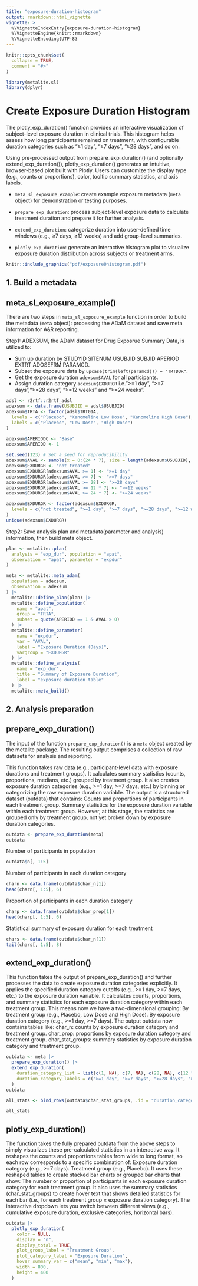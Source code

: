 ```yaml
---
title: "exposure-duration-histogram"
output: rmarkdown::html_vignette
vignette: >
  %\VignetteIndexEntry{exposure-duration-histogram}
  %\VignetteEngine{knitr::rmarkdown}
  %\VignetteEncoding{UTF-8}
---
```


```r
knitr::opts_chunk$set(
  collapse = TRUE,
  comment = "#>"
)
```

```r
library(metalite.sl)
library(dplyr)
```

# Create Exposure Duration Histogram

The plotly_exp_duration() function provides an interactive visualization of subject-level exposure duration in clinical trials. This histogram helps assess how long participants remained on treatment, with configurable duration categories such as "≥1 day", "≥7 days", "≥28 days", and so on.

Using pre-processed output from prepare_exp_duration() (and optionally extend_exp_duration()), plotly_exp_duration() generates an intuitive, browser-based plot built with Plotly. Users can customize the display type (e.g., counts or proportions), color, tooltip summary statistics, and axis labels.

-  `meta_sl_exposure_example`: create example exposure metadata (`meta` object) for demonstration or testing purposes.

-  `prepare_exp_duration`: process subject-level exposure data to calculate treatment duration and prepare it for further analysis.

-  `extend_exp_duration`: categorize duration into user-defined time windows (e.g., ≥7 days, ≥12 weeks) and add group-level summaries.

-  `plotly_exp_duration`: generate an interactive histogram plot to visualize exposure duration distribution across subjects or treatment arms.

```r
knitr::include_graphics("pdf/exposure0histogram.pdf")
```

## 1. Build a metadata
## meta_sl_exposure_example()
There are two steps in `meta_sl_exposure_example` function in order to build the metadata (`meta` object): processing the ADaM dataset and save meta information for A&R reporting.

Step1: ADEXSUM, the ADaM dataset for Drug Exposrue Summary Data, is utilized to:

- Sum up duration by STUDYID SITENUM USUBJID SUBJID APERIOD EXTRT ADOSEFRM PARAMCD.
- Subset the exposure data by `upcase(trim(left(paramcd))) = "TRTDUR"`.
- Get the exposure duration `adexsum$AVAL` for all participants.
- Assign duration category `adexsum$EXDURGR` i.e.">=1 day", ">=7 days",">=28 days", ">=12 weeks" and ">=24 weeks".
```r
adsl <- r2rtf::r2rtf_adsl
adexsum <- data.frame(USUBJID = adsl$USUBJID)
adexsum$TRTA <- factor(adsl$TRT01A,
  levels = c("Placebo", "Xanomeline Low Dose", "Xanomeline High Dose"),
  labels = c("Placebo", "Low Dose", "High Dose")
)

adexsum$APERIODC <- "Base"
adexsum$APERIOD <- 1

set.seed(123) # Set a seed for reproducibility
adexsum$AVAL <- sample(x = 0:(24 * 7), size = length(adexsum$USUBJID), replace = TRUE)
adexsum$EXDURGR <- "not treated"
adexsum$EXDURGR[adexsum$AVAL >= 1] <- ">=1 day"
adexsum$EXDURGR[adexsum$AVAL >= 7] <- ">=7 days"
adexsum$EXDURGR[adexsum$AVAL >= 28] <- ">=28 days"
adexsum$EXDURGR[adexsum$AVAL >= 12 * 7] <- ">=12 weeks"
adexsum$EXDURGR[adexsum$AVAL >= 24 * 7] <- ">=24 weeks"

adexsum$EXDURGR <- factor(adexsum$EXDURGR,
  levels = c("not treated", ">=1 day", ">=7 days", ">=28 days", ">=12 weeks", ">=24 weeks")
)
unique(adexsum$EXDURGR)
```
Step2: Save analysis plan and metadata(parameter and analysis) information, then build meta object.

```r
plan <- metalite::plan(
  analysis = "exp_dur", population = "apat",
  observation = "apat", parameter = "expdur"
)

meta <- metalite::meta_adam(
  population = adexsum,
  observation = adexsum
) |>
  metalite::define_plan(plan) |>
  metalite::define_population(
    name = "apat",
    group = "TRTA",
    subset = quote(APERIOD == 1 & AVAL > 0)
  ) |>
  metalite::define_parameter(
    name = "expdur",
    var = "AVAL",
    label = "Exposure Duration (Days)",
    vargroup = "EXDURGR"
  ) |>
  metalite::define_analysis(
    name = "exp_dur",
    title = "Summary of Exposure Duration",
    label = "exposure duration table"
  ) |>
  metalite::meta_build()
```


## 2. Analysis preparation
## prepare_exp_duration()

The input of the function `prepare_exp_duration()` is a `meta` object created by the metalite package. The resulting output comprises a collection of raw datasets for analysis and reporting.

This function takes raw data (e.g., participant-level data with exposure durations and treatment groups).
It calculates summary statistics (counts, proportions, medians, etc.) grouped by treatment group.
It also creates exposure duration categories (e.g., >=1 day, >=7 days, etc.) by binning or categorizing the raw exposure duration variable.
The output is a structured dataset (outdata) that contains:
Counts and proportions of participants in each treatment group.
Summary statistics for the exposure duration variable within each treatment group.
However, at this stage, the statistics are grouped only by treatment group, not yet broken down by exposure duration categories.

```r
outdata <- prepare_exp_duration(meta)
outdata
```

Number of participants in population

```r
outdata$n[, 1:5]
```

Number of participants in each duration category

```r
charn <- data.frame(outdata$char_n[1])
head(charn[, 1:5], 6)
```

Proportion of participants in each duration category

```r
charp <- data.frame(outdata$char_prop[1])
head(charp[, 1:5], 6)
```

Statistical summary of exposure duration for each treatment

```r
chars <- data.frame(outdata$char_n[1])
tail(chars[, 1:5], 8)
```
## extend_exp_duration()
This function takes the output of prepare_exp_duration() and further processes the data to create exposure duration categories explicitly.
It applies the specified duration category cutoffs (e.g., >=1 day, >=7 days, etc.) to the exposure duration variable.
It calculates counts, proportions, and summary statistics for each exposure duration category within each treatment group.
This means now we have a two-dimensional grouping:
By treatment group (e.g., Placebo, Low Dose and High Dose).
By exposure duration category (e.g., >=1 day, >=7 days).
The output outdata now contains tables like:
char_n: counts by exposure duration category and treatment group.
char_prop: proportions by exposure duration category and treatment group.
char_stat_groups: summary statistics by exposure duration category and treatment group.


```r
outdata <- meta |>
  prepare_exp_duration() |>
  extend_exp_duration(
    duration_category_list = list(c(1, NA), c(7, NA), c(28, NA), c(12 * 7, NA), c(24 * 7, NA)),
    duration_category_labels = c(">=1 day", ">=7 days", ">=28 days", ">=12 weeks", ">=24 weeks")
  )
outdata
```

```r
all_stats <- bind_rows(outdata$char_stat_groups, .id = "duration_category")

all_stats
```


## plotly_exp_duration()
The function takes the fully prepared outdata from the above steps to simply visualizes these pre-calculated statistics in an interactive way.
It reshapes the counts and proportions tables from wide to long format, so each row corresponds to a specific combination of:
Exposure duration category (e.g., >=7 days).
Treatment group (e.g., Placebo).
It uses these reshaped tables to create stacked bar charts or grouped bar charts that show:
The number or proportion of participants in each exposure duration category for each treatment group.
It also uses the summary statistics (char_stat_groups) to create hover text that shows detailed statistics for each bar (i.e., for each treatment group × exposure duration category).
The interactive dropdown lets you switch between different views (e.g., cumulative exposure duration, exclusive categories, horizontal bars).

```r
outdata |>
  plotly_exp_duration(
    color = NULL,
    display = "n",
    display_total = TRUE,
    plot_group_label = "Treatment Group",
    plot_category_label = "Exposure Duration",
    hover_summary_var = c("mean", "min", "max"),
    width = 800,
    height = 400
  )
```

